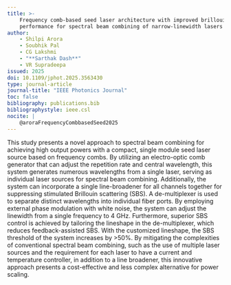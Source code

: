 ```yaml
---
title: >-
    Frequency comb-based seed laser architecture with improved brillouin
    performance for spectral beam combining of narrow-linewidth lasers
author:
    - Shilpi Arora
    - Soubhik Pal
    - CG Lakshmi
    - "**Sarthak Dash**"
    - VR Supradeepa
issued: 2025
doi: 10.1109/jphot.2025.3563430
type: journal-article
journal-title: "IEEE Photonics Journal"
toc: false
bibliography: publications.bib
bibliographystyle: ieee.csl
nocite: |
    @aroraFrequencyCombbasedSeed2025
---
```


:::{.callout-tip collapse="true" title="Citation" icon="false"}
::: {#refs}
:::
:::

:::{.callout-note collapse="false" title="Abstract"}
This study presents a novel approach to spectral beam combining for achieving high output powers with a compact, single module seed laser source based on frequency combs. By utilizing an electro-optic comb generator that can adjust the repetition rate and central wavelength, this system generates numerous wavelengths from a single laser, serving as individual laser sources for spectral beam combining. Additionally, the system can incorporate a single line-broadener for all channels together for suppressing stimulated Brillouin scattering (SBS). A de-multiplexer is used to separate distinct wavelengths into individual fiber ports. By employing external phase modulation with white noise, the system can adjust the linewidth from a single frequency to 4 GHz. Furthermore, superior SBS control is achieved by tailoring the lineshape in the de-multiplexer, which reduces feedback-assisted SBS. With the customized lineshape, the SBS threshold of the system increases by >50%. By mitigating the complexities of conventional spectral beam combining, such as the use of multiple laser sources and the requirement for each laser to have a current and temperature controller, in addition to a line broadener, this innovative approach presents a cost-effective and less complex alternative for power scaling.
:::

